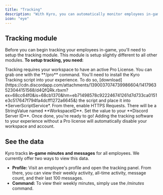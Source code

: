 ```yaml
---
title: "Tracking"
description: "With Kyro, you can automatically monitor employees in-game"
icon: "eye"
---
```


## Tracking module

Before you can begin tracking your employees in-game, you'll need to setup the tracking module. This module is setup slightly different to all other modules. **To setup tracking, you need:**

<AccordionGroup>
  <Accordion title="Purchase license" icon="heart">
    Tracking requires your workspace to have an active Pro License. You can grab one with the **/pro** command.
  </Accordion>

  <Accordion title="Install code" icon="file-code">
    You'll need to install the Kyro Tracking script into your experience. To do so, [download](https://cdn.discordapp.com/attachments/1390037074739986604/1417963523044151568/d4QfQRk.rbxm?ex=68cc64f0&is=68cb1370&hm=eb71498578c922246741261d7d733ca0151e3c517647f794fa4dcff1272a6645&) the script and place it into *ServerScriptService*. From there, enable HTTPS Requests.
  </Accordion>

  <Accordion title="Set ID" icon="wrench">
    There will be a StringValue named **WorkspaceID**. Set the value to your **Discord Server ID**. Once done, you're ready to go!
  </Accordion>
</AccordionGroup>

<Danger>
  Adding the tracking software to your experience without a Pro license will automatically disable your workspace and account.
</Danger>

## See the data

Kyro tracks **in-game minutes and messages** for all employees. We currently offer two ways to view this data.

- **Profile:** Visit an employee's profile and open the tracking panel. From there, you can view their weekly activity, all-time activity, message count, and their last 100 messages.
- **Command:** To view their weekly minutes, simply use the _/minutes_ command.
